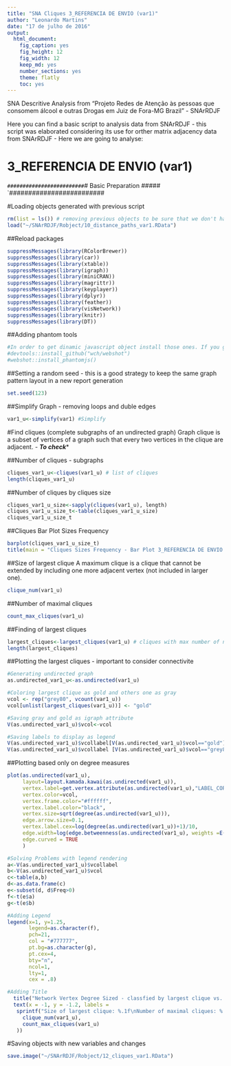 ```yaml
---
title: "SNA Cliques 3_REFERENCIA DE ENVIO (var1)"
author: "Leonardo Martins"
date: "17 de julho de 2016"
output: 
  html_document: 
    fig_caption: yes
    fig_height: 12
    fig_width: 12
    keep_md: yes
    number_sections: yes
    theme: flatly
    toc: yes
---
```

SNA Descritive Analysis from "Projeto Redes de Atenção às pessoas que consomem álcool e outras Drogas em Juiz de Fora-MG   Brazil"  - SNArRDJF

Here you can find a basic script to analysis data from SNArRDJF - this script was elaborated considering its use for orther matrix adjacency data from SNArRDJF - Here we are going to analyse:

# 3_REFERENCIA DE ENVIO (var1)

`#########################
`# Basic Preparation #####
`#########################

#Loading objects generated with previous script 
```r
rm(list = ls()) # removing previous objects to be sure that we don't have objects conflicts name
load("~/SNArRDJF/Robject/10_distance_paths_var1.RData")
```
##Reload packages
```r
suppressMessages(library(RColorBrewer))
suppressMessages(library(car))
suppressMessages(library(xtable))
suppressMessages(library(igraph))
suppressMessages(library(miniCRAN))
suppressMessages(library(magrittr))
suppressMessages(library(keyplayer))
suppressMessages(library(dplyr))
suppressMessages(library(feather))
suppressMessages(library(visNetwork))
suppressMessages(library(knitr))
suppressMessages(library(DT))
```
##Adding phantom tools
```r
#In order to get dinamic javascript object install those ones. If you get problems installing go to Stackoverflow.com and type your error to discover what to do. In some cases the libraries need to be intalled in outside R libs.
#devtools::install_github("wch/webshot")
#webshot::install_phantomjs()
```
##Setting a random seed - this is a good strategy to keep the same graph pattern layout in a new report generation
```r
set.seed(123)
```

##Simplify Graph - removing loops and duble edges 
```r
var1_u<-simplify(var1) #Simplify
```

#Find cliques (complete subgraphs of an undirected graph)
Graph clique is a subset of vertices of a graph such that every two vertices in the clique are adjacent. - ***To check****

##Number of cliques - subgraphs
```r
cliques_var1_u<-cliques(var1_u) # list of cliques 
length(cliques_var1_u)
```
##Number of cliques by cliques size
```r
cliques_var1_u_size<-sapply(cliques(var1_u), length) 
cliques_var1_u_size_t<-table(cliques_var1_u_size)
cliques_var1_u_size_t
```

##Cliques Bar Plot Sizes Frequency
```r
barplot(cliques_var1_u_size_t)
title(main = "Cliques Sizes Frequency - Bar Plot 3_REFERENCIA DE ENVIO (var1)", font.main = 4)
```

##Size of largest clique 
A maximum clique is a clique that cannot be extended by including one more adjacent vertex (not included in larger one). 
```r
clique_num(var1_u)
```
##Number of maximal cliques
```r
count_max_cliques(var1_u)
```
##Finding of largest cliques
```r
largest_cliques<-largest_cliques(var1_u) # cliques with max number of nodes
length(largest_cliques)
```

##Plotting the largest cliques - important to consider connectivite 
```r
#Generating undirected graph
as.undirected_var1_u<-as.undirected(var1_u)

#Coloring largest clique as gold and others one as gray
vcol <- rep("grey80", vcount(var1_u))
vcol[unlist(largest_cliques(var1_u))] <- "gold"

#Saving gray and gold as igraph attribute
V(as.undirected_var1_u)$vcol<-vcol

#Saving labels to display as legend
V(as.undirected_var1_u)$vcollabel[V(as.undirected_var1_u)$vcol=="gold"]<-"Largets Clique"
V(as.undirected_var1_u)$vcollabel [V(as.undirected_var1_u)$vcol=="grey80"]<-"Others"
```

##Plotting based only on degree measures 
```r
plot(as.undirected(var1_u), 
     layout=layout.kamada.kawai(as.undirected(var1_u)), 
     vertex.label=get.vertex.attribute(as.undirected(var1_u),"LABEL_COR"),
     vertex.color=vcol,
     vertex.frame.color="#ffffff",
     vertex.label.color="black",
     vertex.size=sqrt(degree(as.undirected(var1_u))),
     edge.arrow.size=0.1,
     vertex.label.cex=log(degree(as.undirected(var1_u))+1)/10,
     edge.width=log(edge.betweenness(as.undirected(var1_u), weights =E(as.undirected(var1_u))$var1))/50,
     edge.curved = TRUE
     )

#Solving Problems with legend rendering 
a<-V(as.undirected_var1_u)$vcollabel
b<-V(as.undirected_var1_u)$vcol
c<-table(a,b)
d<-as.data.frame(c)
e<-subset(d, d$Freq>0)
f<-t(e$a)
g<-t(e$b)

#Adding Legend
legend(x=1, y=1.25,
       legend=as.character(f),
       pch=21,
       col = "#777777", 
       pt.bg=as.character(g),
       pt.cex=4,
       bty="n", 
       ncol=1,
       lty=1,
       cex = .8)

#Adding Title
  title("Network Vertex Degree Sized - classfied by largest clique vs. others", sub = "Source: from authors ")
  text(x = -1, y = -1.2, labels = 
   sprintf("Size of largest clique: %.1f\nNumber of maximal cliques: %.1f",
     clique_num(var1_u), 
     count_max_cliques(var1_u)
   ))
```

#Saving objects with new variables and changes
```r
save.image("~/SNArRDJF/Robject/12_cliques_var1.RData") 
```


